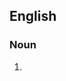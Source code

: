 {{also|chicanas}}

==English==

===Noun===
{{head|en|noun plural form}}

# {{plural of|Chicana|lang=en}}